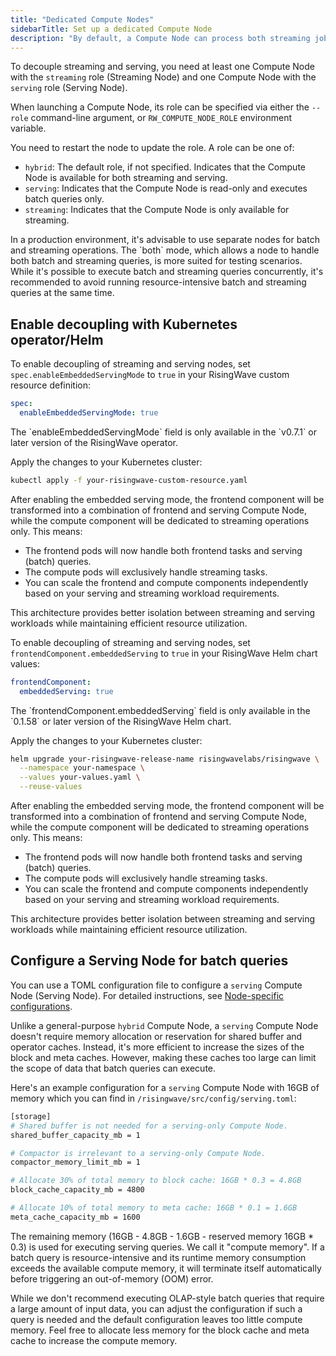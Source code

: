 ```yaml
---
title: "Dedicated Compute Nodes"
sidebarTitle: Set up a dedicated Compute Node
description: "By default, a Compute Node can process both streaming jobs and ad-hoc queries (i.e. serving). Alternatively, you can process streaming and serving by different Compute Nodes respectively, to mitigate resource contention or to isolate streaming or serving failure. This guide introduces how to set up such dedicated Compute Nodes to decouple streaming and serving."
---
```

To decouple streaming and serving, you need at least one Compute Node with the `streaming` role (Streaming Node) and one Compute Node with the `serving` role (Serving Node).

When launching a Compute Node, its role can be specified via either the `--role` command-line argument, or `RW_COMPUTE_NODE_ROLE` environment variable.

You need to restart the node to update the role. A role can be one of:

* `hybrid`: The default role, if not specified. Indicates that the Compute Node is available for both streaming and serving.
* `serving`: Indicates that the Compute Node is read-only and executes batch queries only.
* `streaming`: Indicates that the Compute Node is only available for streaming.

<Note>
In a production environment, it's advisable to use separate nodes for batch and streaming operations. The `both` mode, which allows a node to handle both batch and streaming queries, is more suited for testing scenarios. While it's possible to execute batch and streaming queries concurrently, it's recommended to avoid running resource-intensive batch and streaming queries at the same time.
</Note>

## Enable decoupling with Kubernetes operator/Helm

<Tabs>
<Tab title="Kubernetes operator">

To enable decoupling of streaming and serving nodes, set `spec.enableEmbeddedServingMode` to `true` in your RisingWave custom resource definition:

```yaml
spec:
  enableEmbeddedServingMode: true
```

<Note>
The `enableEmbeddedServingMode` field is only available in the `v0.7.1` or later version of the RisingWave operator.
</Note>

Apply the changes to your Kubernetes cluster:

```bash
kubectl apply -f your-risingwave-custom-resource.yaml
```

After enabling the embedded serving mode, the frontend component will be transformed into a combination of frontend and serving Compute Node, while the compute component will be dedicated to streaming operations only. This means:

- The frontend pods will now handle both frontend tasks and serving (batch) queries.
- The compute pods will exclusively handle streaming tasks.
- You can scale the frontend and compute components independently based on your serving and streaming workload requirements.

This architecture provides better isolation between streaming and serving workloads while maintaining efficient resource utilization.

</Tab>

<Tab title="Helm">

To enable decoupling of streaming and serving nodes, set `frontendComponent.embeddedServing` to `true` in your RisingWave Helm chart values:

```yaml
frontendComponent:
  embeddedServing: true
```

<Note>
The `frontendComponent.embeddedServing` field is only available in the `0.1.58` or later version of the RisingWave Helm chart.
</Note>


Apply the changes to your Kubernetes cluster:

```bash
helm upgrade your-risingwave-release-name risingwavelabs/risingwave \
  --namespace your-namespace \
  --values your-values.yaml \
  --reuse-values
```

After enabling the embedded serving mode, the frontend component will be transformed into a combination of frontend and serving Compute Node, while the compute component will be dedicated to streaming operations only. This means:

- The frontend pods will now handle both frontend tasks and serving (batch) queries.
- The compute pods will exclusively handle streaming tasks.
- You can scale the frontend and compute components independently based on your serving and streaming workload requirements.

This architecture provides better isolation between streaming and serving workloads while maintaining efficient resource utilization.

</Tab>
</Tabs>

## Configure a Serving Node for batch queries

You can use a TOML configuration file to configure a `serving` Compute Node (Serving Node). For detailed instructions, see [Node-specific configurations](/deploy/node-specific-configurations).

Unlike a general-purpose `hybrid` Compute Node, a `serving` Compute Node doesn't require memory allocation or reservation for shared buffer and operator caches. Instead, it's more efficient to increase the sizes of the block and meta caches. However, making these caches too large can limit the scope of data that batch queries can execute.

Here's an example configuration for a `serving` Compute Node with 16GB of memory which you can find in `/risingwave/src/config/serving.toml`:

```bash
[storage]
# Shared buffer is not needed for a serving-only Compute Node.
shared_buffer_capacity_mb = 1

# Compactor is irrelevant to a serving-only Compute Node.
compactor_memory_limit_mb = 1

# Allocate 30% of total memory to block cache: 16GB * 0.3 = 4.8GB
block_cache_capacity_mb = 4800

# Allocate 10% of total memory to meta cache: 16GB * 0.1 = 1.6GB
meta_cache_capacity_mb = 1600
```

The remaining memory (16GB - 4.8GB - 1.6GB - reserved memory 16GB \* 0.3) is used for executing serving queries. We call it "compute memory". If a batch query is resource-intensive and its runtime memory consumption exceeds the available compute memory, it will terminate itself automatically before triggering an out-of-memory (OOM) error.

While we don't recommend executing OLAP-style batch queries that require a large amount of input data, you can adjust the configuration if such a query is needed and the default configuration leaves too little compute memory. Feel free to allocate less memory for the block cache and meta cache to increase the compute memory.
